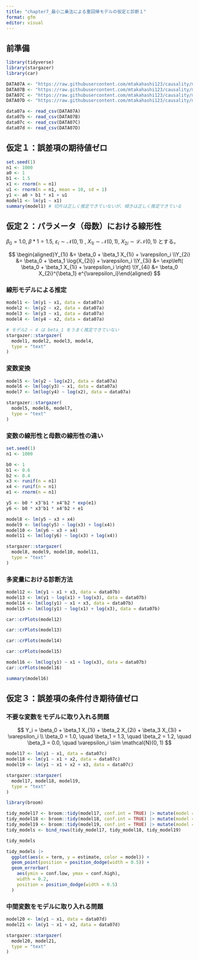 ```yaml
---
title: "chapter7_最小二乗法による重回帰モデルの仮定と診断１"
format: gfm
editor: visual
---
```


## 前準備

```r
library(tidyverse)
library(stargazer)
library(car)

DATA07A <- "https://raw.githubusercontent.com/mtakahashi123/causality/main/data07a.csv"
DATA07B <- "https://raw.githubusercontent.com/mtakahashi123/causality/main/data07b.csv"
DATA07C <- "https://raw.githubusercontent.com/mtakahashi123/causality/main/data07c.csv"
DATA07D <- "https://raw.githubusercontent.com/mtakahashi123/causality/main/data07d.csv"

data07a <- read_csv(DATA07A)
data07b <- read_csv(DATA07B)
data07c <- read_csv(DATA07C)
data07d <- read_csv(DATA07D)
```

## 仮定１：誤差項の期待値ゼロ

```r
set.seed(1)
n1 <- 1000
a0 <- 1
b1 <- 1.5
x1 <- rnorm(n = n1)
u1 <- rnorm(n = n1, mean = 10, sd = 1)
y1 <- a0 + b1 * x1 + u1
model1 <- lm(y1 ~ x1)
summary(model1) # 切片は正しく推定できていないが、傾きは正しく推定できている
```

## 仮定２：パラメータ（母数）における線形性

$\beta_0 = 1.0$, $\beta*1 = 1.5$, $\varepsilon_i \sim \mathcal{N}(0, 1)$ , $X_{1i} \sim \mathcal{N}(0, 1)$, $X_{2i} \sim \mathcal{LN}(0, 1)$ とする。

$$
\begin{aligned}Y_{1i} &= \beta_0 + \beta_1 X_{1i} + \varepsilon_i \\Y_{2i} &= \beta_0 + \beta_1 \log{X_{2i}} + \varepsilon_i \\Y_{3i} &= \exp\left( \beta_0 + \beta_1 X_{1i} + \varepsilon_i \right) \\Y_{4i} &= \beta_0 X_{2i}^{\beta_1} e^{\varepsilon_i}\end{aligned}
$$

### 線形モデルによる推定

```r
model1 <- lm(y1 ~ x1, data = data07a)
model2 <- lm(y2 ~ x2, data = data07a)
model3 <- lm(y3 ~ x1, data = data07a)
model4 <- lm(y4 ~ x2, data = data07a)

# モデル2 ~ 4 は beta_1 をうまく推定できていない
stargazer::stargazer(
  model1, model2, model3, model4,
  type = "text"
)
```

### 変数変換

```r
model5 <- lm(y2 ~ log(x2), data = data07a)
model6 <- lm(log(y3) ~ x1, data = data07a)
model7 <- lm(log(y4) ~ log(x2), data = data07a)

stargazer::stargazer(
  model5, model6, model7,
  type = "text"
)
```

### 変数の線形性と母数の線形性の違い

```r
set.seed(1)
n1 <- 1000

b0 <- 1
b1 <- 0.6
b2 <- 0.4
x3 <- runif(n = n1)
x4 <- runif(n = n1)
e1 <- rnorm(n = n1)

y5 <- b0 * x3^b1 * x4^b2 * exp(e1)
y6 <- b0 * x3^b1 * x4^b2 + e1

model8 <- lm(y5 ~ x3 + x4)
model9 <- lm(log(y5) ~ log(x3) + log(x4))
model10 <- lm(y6 ~ x3 + x4)
model11 <- lm(log(y6) ~ log(x3) + log(x4))

stargazer::stargazer(
  model8, model9, model10, model11,
  type = "text"
)
```

### 多変量における診断方法

```r
model12 <- lm(y1 ~ x1 + x3, data = data07b)
model13 <- lm(y1 ~ log(x1) + log(x3), data = data07b)
model14 <- lm(log(y1) ~ x1 + x3, data = data07b)
model15 <- lm(log(y1) ~ log(x1) + log(x3), data = data07b)
```

```r
car::crPlots(model12)
```

```r
car::crPlots(model13)
```

```r
car::crPlots(model14)
```

```r
car::crPlots(model15)
```

```r
model16 <- lm(log(y1) ~ x1 + log(x3), data = data07b)
car::crPlots(model16)
```

```r
summary(model16)
```

## 仮定３：誤差項の条件付き期待値ゼロ

### 不要な変数をモデルに取り入れる問題

$$
Y_i = \beta_0 + \beta_1 X_{1i} + \beta_2 X_{2i} + \beta_3 X_{3i} + \varepsilon_i \\
\beta_0 = 1.0, \quad \beta_1 = 1.3, \quad \beta_2 = 1.2, \quad \beta_3 = 0.0, \quad \varepsilon_i \sim \mathcal{N}(0, 1)
$$

```r
model17 <- lm(y1 ~ x1, data = data07c)
model18 <- lm(y1 ~ x1 + x2, data = data07c)
model19 <- lm(y1 ~ x1 + x2 + x3, data = data07c)

stargazer::stargazer(
  model17, model18, model19,
  type = "text"
)
```

```r
library(broom)

tidy_model17 <- broom::tidy(model17, conf.int = TRUE) |> mutate(model = "model17")
tidy_model18 <- broom::tidy(model18, conf.int = TRUE) |> mutate(model = "model18")
tidy_model19 <- broom::tidy(model19, conf.int = TRUE) |> mutate(model = "model19")
tidy_models <- bind_rows(tidy_model17, tidy_model18, tidy_model19)

tidy_models
```

```r
tidy_models |>
  ggplot(aes(x = term, y = estimate, color = model)) +
  geom_point(position = position_dodge(width = 0.5)) +
  geom_errorbar(
    aes(ymin = conf.low, ymax = conf.high),
    width = 0.2,
    position = position_dodge(width = 0.5)
  )
```

### 中間変数をモデルに取り入れる問題

```r
model20 <- lm(y1 ~ x1, data = data07d)
model21 <- lm(y1 ~ x1 + x2, data = data07d)

stargazer::stargazer(
  model20, model21,
  type = "text"
)
```
